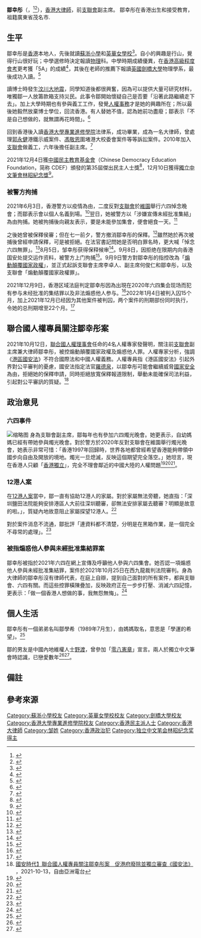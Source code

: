 {{Infobox person
| image = File:鄒幸彤.jpg
| english_name = Tonyee Chow Hang-tung
| gender = 女
| birth_date = {{Birth date and age|year=1985|month=1|day=24|df=yes}}
| birth_place = {{HKG-1959}}
| residence = {{CNHK}}
| alma_mater = [[蘇浙小學|蘇浙小學]]<br/>[[英華女學校|英華女學校]]<br/>[[劍橋大學哈默頓學院|劍橋大學哈默頓學院]]物理學系<br/>[[香港大學專業進修學院|香港大學專業進修學院]]法律系
| known_for = [[支聯會|支聯會]]副主席（曾任）
| party = 
| relatives = 鄒學希（弟弟）
| influences = 
| job = 社會活動家<br/>大律師
}}
'''鄒幸彤'''（{{lang-en|Tonyee Chow Hang-tung}}，{{bd|1985年|1月24日}}<ref>{{cite news |author1=BBC |title=香港「支聯會」鄒幸彤：不能用「紅線」替代「底線」 |url=https://www.bbc.com/zhongwen/trad/chinese-news-57341764 |accessdate=2021-06-04 |date=2021-06-04 |archive-date=2021-06-05 |archive-url=https://web.archive.org/web/20210605211924/https://www.bbc.com/zhongwen/trad/chinese-news-57341764 |dead-url=no }}</ref><ref>{{cite web |url=https://hk.on.cc/hk/bkn/cnt/news/20210606/mobile/bkn-20210606173853532-0606_00822_001.html |title=政Whats噏：鄒幸彤「呼冤」　話大家將佢寫老晒 |website=on.cc |date=2021-06-06 |access-date=2021-06-13 |archive-date=2021-06-13 |archive-url=https://web.archive.org/web/20210613133218/https://hk.on.cc/hk/bkn/cnt/news/20210606/mobile/bkn-20210606173853532-0606_00822_001.html |dead-url=no }}</ref>），[[香港|香港]][[大律師|大律師]]，前[[支聯會|支聯會]]副主席。
鄒幸彤在香港出生和接受教育，祖籍廣東省茂名市.

== 生平 ==
鄒幸彤是[[香港|香港]]本地人，先後就讀[[蘇浙小學|蘇浙小學]]和[[英華女學校|英華女學校]]<ref>{{cite web |url=http://www.ywgsaa.org.hk/sites/default/files/newsletter/0310.pdf |title=英華女學校校友會通訊 2003年10月號 |format=PDF |access-date=2021-01-28 |archive-date=2021-02-08 |archive-url=https://web.archive.org/web/20210208072653/http://www.ywgsaa.org.hk/sites/default/files/newsletter/0310.pdf |dead-url=no }}</ref>。自小的興趣是行山，覺得行山很好玩；中學選修時決定報讀[[物理|物理]]科。中學時期成績優異，在[[香港高級程度會考|香港高級程度會考]]更考獲「5A」的成績<ref>{{cite news |author1=星島日報 |title=【六四 32 周年】香港支聯會副主席鄒幸彤被捕 涉宣傳未經批准集結 |url=https://www.singtao.ca/4980384/2021-06-03/news-%E3%80%90%E5%85%AD%E5%9B%9B+32+%E5%91%A8%E5%B9%B4%E3%80%91%E9%A6%99%E6%B8%AF%E6%94%AF%E8%81%AF%E6%9C%83%E5%89%AF%E4%B8%BB%E5%B8%AD%E9%84%92%E5%B9%B8%E5%BD%A4%E8%A2%AB%E6%8D%95++%E6%B6%89%E5%AE%A3%E5%82%B3%E6%9C%AA%E7%B6%93%E6%89%B9%E5%87%86%E9%9B%86%E7%B5%90/?variant=zh-hk |accessdate=2021-06-05 |date=2021-06-03 |archive-date=2021-06-05 |archive-url=https://web.archive.org/web/20210605081927/https://www.singtao.ca/4980384/2021-06-03/news-%E3%80%90%E5%85%AD%E5%9B%9B+32+%E5%91%A8%E5%B9%B4%E3%80%91%E9%A6%99%E6%B8%AF%E6%94%AF%E8%81%AF%E6%9C%83%E5%89%AF%E4%B8%BB%E5%B8%AD%E9%84%92%E5%B9%B8%E5%BD%A4%E8%A2%AB%E6%8D%95++%E6%B6%89%E5%AE%A3%E5%82%B3%E6%9C%AA%E7%B6%93%E6%89%B9%E5%87%86%E9%9B%86%E7%B5%90/?variant=zh-hk |dead-url=no }}</ref>，其後在老師的推薦下報讀[[英國|英國]][[劍橋大學|劍橋大學]]物理學系，最後成功入讀。<ref>{{cite news |publisher=852郵報 |title=鄒幸彤：劍橋令我唔需要否定中國 |author=方浩文 |url=https://www.post852.com/164214/%E9%84%92%E5%B9%B8%E5%BD%A4%EF%BC%9A%E5%8A%8D%E6%A9%8B%E4%BB%A4%E6%88%91%E5%94%94%E9%9C%80%E8%A6%81%E5%90%A6%E5%AE%9A%E4%B8%AD%E5%9C%8B/ |accessdate=2021-01-16 |archive-date=2021-01-29 |archive-url=https://web.archive.org/web/20210129022828/https://www.post852.com/164214/%e9%84%92%e5%b9%b8%e5%bd%a4%ef%bc%9a%e5%8a%8d%e6%a9%8b%e4%bb%a4%e6%88%91%e5%94%94%e9%9c%80%e8%a6%81%e5%90%a6%e5%ae%9a%e4%b8%ad%e5%9c%8b/ |dead-url=yes }}</ref>

讀博士時發生[[汶川大地震|汶川大地震]]，同學知道後都很興奮，因為可以提供大量可研究材料，唯獨鄒一人放籌款箱支持災民。此事令鄒開始懷疑自己是否要「沿著此路繼續走下去」。加上大學時期也有參與義工工作，發覺[[人權事務|人權事務]]才是她的興趣所在；所以最後她毅然放棄博士學位，回流香港。有人替她不值，認為她前功盡廢；鄒表示「不是自己想做的，就無謂再花時間」。<ref>{{cite news |publisher=立場新聞 |title=縱機緣巧合　但無悔初心 ─ 訪80後支聯副主席鄒幸彤 |url=https://www.thestandnews.com/politics/%E7%B8%B1%E6%A9%9F%E7%B7%A3%E5%B7%A7%E5%90%88-%E4%BD%86%E7%84%A1%E6%82%94%E5%88%9D%E5%BF%83-%E8%A8%AA80%E5%BE%8C%E6%94%AF%E8%81%AF%E5%89%AF%E4%B8%BB%E5%B8%AD%E9%84%92%E5%B9%B8%E5%BD%A4/ |accessdate=2021-01-16 |date=2016-01-19 |archive-date=2021-01-23 |archive-url=https://web.archive.org/web/20210123014702/https://www.thestandnews.com/politics/%E7%B8%B1%E6%A9%9F%E7%B7%A3%E5%B7%A7%E5%90%88-%E4%BD%86%E7%84%A1%E6%82%94%E5%88%9D%E5%BF%83-%E8%A8%AA80%E5%BE%8C%E6%94%AF%E8%81%AF%E5%89%AF%E4%B8%BB%E5%B8%AD%E9%84%92%E5%B9%B8%E5%BD%A4/ |dead-url=no }}</ref>

回到香港後入讀[[香港大學專業進修學院|香港大學專業進修學院]]法律系，成功畢業，成為一名大律師，曾處理[[郭永健|郭永健]]港鐵示威案件、[[馮敬恩|馮敬恩]]圍堵港大校委會案件等等訴訟案件。2010年加入[[支聯會|支聯會]]做義工，六年後擔任副主席。<ref>{{cite news |publisher=眾新聞 |title=支聯會33歲副主席鄒幸彤：與年輕人割裂是死結，想不到辦法解決 |url=https://www.hkcnews.com/article/12333/%E9%84%92%E5%B9%B8%E5%BD%A4-%E6%94%AF%E8%81%AF%E6%9C%83-%E5%85%AD%E5%9B%9B29%E5%91%A8%E5%B9%B4-12333/%E6%94%AF%E8%81%AF%E6%9C%8333%E6%AD%B2%E5%89%AF%E4%B8%BB%E5%B8%AD%E9%84%92%E5%B9%B8%E5%BD%A4%EF%BC%9A%E8%88%87%E5%B9%B4%E8%BC%95%E4%BA%BA%E5%89%B2%E8%A3%82%E6%98%AF%E6%AD%BB%E7%B5%90%EF%BC%8C%E6%83%B3%E4%B8%8D%E5%88%B0%E8%BE%A6%E6%B3%95%E8%A7%A3%E6%B1%BA |accessdate=2021-01-16 |date=2018-05-28 |archive-date=2021-01-21 |archive-url=https://web.archive.org/web/20210121021903/https://www.hkcnews.com/article/12333/%E9%84%92%E5%B9%B8%E5%BD%A4-%E6%94%AF%E8%81%AF%E6%9C%83-%E5%85%AD%E5%9B%9B29%E5%91%A8%E5%B9%B4-12333/%E6%94%AF%E8%81%AF%E6%9C%8333%E6%AD%B2%E5%89%AF%E4%B8%BB%E5%B8%AD%E9%84%92%E5%B9%B8%E5%BD%A4%EF%BC%9A%E8%88%87%E5%B9%B4%E8%BC%95%E4%BA%BA%E5%89%B2%E8%A3%82%E6%98%AF%E6%AD%BB%E7%B5%90%EF%BC%8C%E6%83%B3%E4%B8%8D%E5%88%B0%E8%BE%A6%E6%B3%95%E8%A7%A3%E6%B1%BA |dead-url=no }}</ref>

2021年12月4日獲[[中國民主教育基金會|中國民主教育基金會]]（Chinese Democracy Education Foundation，简称 CDEF）頒發的第35屆傑出民主人士獎<ref>{{cite news | url = https://www.rfi.fr/cn/%E4%B8%93%E6%A0%8F%E6%A3%80%E7%B4%A2/%E7%BE%8E%E5%9B%BD%E4%B8%93%E6%A0%8F/20211206-%E4%B8%AD%E5%9B%BD%E6%B0%91%E8%BF%90%E4%B8%80%E9%9D%A2%E4%B8%8D%E5%80%92%E7%9A%84%E6%97%97%E5%B8%9C-%E6%97%A7%E9%87%91%E5%B1%B1-%E4%B8%AD%E5%9B%BD%E6%B0%91%E4%B8%BB%E6%95%99%E8%82%B2%E5%9F%BA%E9%87%91%E4%BC%9A-35%E5%91%A8%E5%B9%B4 | title = 中国民运一面不倒的旗帜——旧金山“中国民主教育基金会”35周年 | publisher = RFI | date = 2021-12-06 | accessdate = 2022-01-02 | archive-date = 2021-12-16 | archive-url = https://web.archive.org/web/20211216073548/https://www.rfi.fr/cn/%E4%B8%93%E6%A0%8F%E6%A3%80%E7%B4%A2/%E7%BE%8E%E5%9B%BD%E4%B8%93%E6%A0%8F/20211206-%E4%B8%AD%E5%9B%BD%E6%B0%91%E8%BF%90%E4%B8%80%E9%9D%A2%E4%B8%8D%E5%80%92%E7%9A%84%E6%97%97%E5%B8%9C-%E6%97%A7%E9%87%91%E5%B1%B1-%E4%B8%AD%E5%9B%BD%E6%B0%91%E4%B8%BB%E6%95%99%E8%82%B2%E5%9F%BA%E9%87%91%E4%BC%9A-35%E5%91%A8%E5%B9%B4 | dead-url = no }}</ref>，12月10日獲得[[獨立中文筆會|獨立中文筆會]][[:Category:独立中文笔会林昭纪念奖得主|林昭紀念獎]]<ref>{{cite news | url = https://www.chinesepen.org/blog/archives/160366 | title = 独立中文笔会授予邹幸彤2021年度林昭纪念奖| publisher = ICPC| date = 2021-12-10 | accessdate = 2021-12-11 | archive-date = 2021-12-11 | archive-url =  https://www.chinesepen.org/blog/archives/160366| dead-url = no }}</ref>。

=== 被警方拘捕 ===
2021年6月3日，香港警方以疫情為由，二度反對[[支聯會|支聯會]]於[[維園|維園]]舉行六四悼念晚會；而鄒表示會以個人名義到場。<ref>{{cite news |author1=RTHK |title=據了解支聯會副主席鄒幸彤被警方拘捕 |url=https://news.rthk.hk/rthk/ch/component/k2/1594216-20210604.htm |accessdate=2021-06-04 |date=2021-06-04 |archive-date=2021-06-04 |archive-url=https://web.archive.org/web/20210604112507/https://news.rthk.hk/rthk/ch/component/k2/1594216-20210604.htm |dead-url=no }}</ref>翌日，她被警方以「涉嫌宣傳未經批准集結」為由拘捕。她被拘捕後向親友表示，要是未能參加集會，便會絕食一天。<ref>{{cite news |author1=蘋果日報 |title=六四32︱支聯會副主席鄒幸彤涉宣傳或公佈未經批准集結被捕 「若今天無法點起燭光 我將禁食一天」 |url=https://hk.appledaily.com/breaking/20210604/PR56FWFURVDCFNIQOWXBQB3VDA/ |accessdate=2021-06-04 |date=2021-06-04 |archive-date=2021-06-21 |archive-url=https://web.archive.org/web/20210621171343/https://hk.appledaily.com/breaking/20210604/PR56FWFURVDCFNIQOWXBQB3VDA/ |dead-url=no }}</ref>

之後她曾被保釋侯審；但在七一前夕，警方撤消鄒幸彤的保釋。<ref>{{cite news |author1=東網 |title=支聯會副主席鄒幸彤被控煽惑未經批准集結　周五提堂 |url=https://hk.on.cc/hk/bkn/cnt/news/20210630/bkn-20210630184311888-0630_00822_001.html |accessdate=2021-07-17 |date=2021-06-30 |archive-date=2021-07-17 |archive-url=https://web.archive.org/web/20210717085401/https://hk.on.cc/hk/bkn/cnt/news/20210630/bkn-20210630184311888-0630_00822_001.html |dead-url=no }}</ref>雖然她於再次被捕後曾經申請保釋，可是被拒絕。在法官書記問她是否明白罪名時，更大喊「悼念六四無罪」。<ref>{{cite news |author1=明報 |title=鄒幸彤涉煽惑集結提堂被拒保釋　鄒幸彤庭上稱「悼念六四無罪」【短片】 (16:31) |url=https://news.mingpao.com/ins/%E6%B8%AF%E8%81%9E/article/20210702/s00001/1625207733375/%E9%84%92%E5%B9%B8%E5%BD%A4%E6%B6%89%E7%85%BD%E6%83%91%E9%9B%86%E7%B5%90%E6%8F%90%E5%A0%82%E8%A2%AB%E6%8B%92%E4%BF%9D%E9%87%8B-%E9%84%92%E5%B9%B8%E5%BD%A4%E5%BA%AD%E4%B8%8A%E7%A8%B1%E3%80%8C%E6%82%BC%E5%BF%B5%E5%85%AD%E5%9B%9B%E7%84%A1%E7%BD%AA%E3%80%8D%E3%80%90%E7%9F%AD%E7%89%87%E3%80%91 |accessdate=2021-07-17 |date=2021-07-02 |archive-date=2021-12-29 |archive-url=https://web.archive.org/web/20211229125500/https://news.mingpao.com/ins/%e6%b8%af%e8%81%9e/article/20210702/s00001/1625207733375/%e9%84%92%e5%b9%b8%e5%bd%a4%e6%b6%89%e7%85%bd%e6%83%91%e9%9b%86%e7%b5%90%e6%8f%90%e5%a0%82%e8%a2%ab%e6%8b%92%e4%bf%9d%e9%87%8b-%e9%84%92%e5%b9%b8%e5%bd%a4%e5%ba%ad%e4%b8%8a%e7%a8%b1%e3%80%8c%e6%82%bc%e5%bf%b5%e5%85%ad%e5%9b%9b%e7%84%a1%e7%bd%aa%e3%80%8d%e3%80%90%e7%9f%ad%e7%89%87%e3%80%91 |dead-url=no }}</ref>8月5日，邹幸彤获得保释候审<ref>{{cite news |title=港府撤告歌手黄耀明 邹幸彤获保释候审 |url=https://m.dw.com/zh/%E6%B8%AF%E5%BA%9C%E6%92%A4%E5%91%8A%E6%AD%8C%E6%89%8B%E9%BB%84%E8%80%80%E6%98%8E-%E9%82%B9%E5%B9%B8%E5%BD%A4%E8%8E%B7%E4%BF%9D%E9%87%8A%E5%80%99%E5%AE%A1/a-58775944 |accessdate=2021-08-07 |archive-date=2022-01-02 |archive-url=https://web.archive.org/web/20220102150525/https://www.dw.com/zh/%E6%B8%AF%E5%BA%9C%E6%92%A4%E5%91%8A%E6%AD%8C%E6%89%8B%E9%BB%84%E8%80%80%E6%98%8E-%E9%82%B9%E5%B9%B8%E5%BD%A4%E8%8E%B7%E4%BF%9D%E9%87%8A%E5%80%99%E5%AE%A1/a-58775944 |dead-url=no }}</ref>。9月8日，因拒绝在限期内向香港国安处提交运作资料，被警方上门拘捕<ref>{{cite web |title=【持續更新】支聯會拒交資料 多名常委清晨被捕 鄒幸彤FB直擊警登門 |url=https://www.hkcnews.com/article/45167/%E6%94%AF%E8%81%AF%E6%9C%83-%E6%B8%AF%E7%89%88%E5%9C%8B%E5%AE%89%E6%B3%95-45190/%E3%80%90%E6%8C%81%E7%BA%8C%E6%9B%B4%E6%96%B0%E3%80%91%E6%94%AF%E8%81%AF%E6%9C%83%E6%8B%92%E4%BA%A4%E8%B3%87%E6%96%99-%E5%A4%9A%E5%90%8D%E5%B8%B8%E5%A7%94%E6%B8%85%E6%99%A8%E8%A2%AB%E6%8D%95-%E9%84%92%E5%B9%B8%E5%BD%A4fb%E7%9B%B4%E6%93%8A%E8%AD%A6%E7%99%BB%E9%96%80 |website=眾新聞 |accessdate=2021-09-08 |date=2021-09-08 |archive-date=2021-09-08 |archive-url=https://web.archive.org/web/20210908102233/https://www.hkcnews.com/article/45167/%E6%94%AF%E8%81%AF%E6%9C%83-%E6%B8%AF%E7%89%88%E5%9C%8B%E5%AE%89%E6%B3%95-45190/%E3%80%90%E6%8C%81%E7%BA%8C%E6%9B%B4%E6%96%B0%E3%80%91%E6%94%AF%E8%81%AF%E6%9C%83%E6%8B%92%E4%BA%A4%E8%B3%87%E6%96%99-%E5%A4%9A%E5%90%8D%E5%B8%B8%E5%A7%94%E6%B8%85%E6%99%A8%E8%A2%AB%E6%8D%95-%E9%84%92%E5%B9%B8%E5%BD%A4fb%E7%9B%B4%E6%93%8A%E8%AD%A6%E7%99%BB%E9%96%80 |dead-url=no }}</ref>。9月9日警方對鄒幸彤的指控改為「[[煽動顛覆國家政權|煽動顛覆國家政權]]」，並正式起訴支聯會主席李卓人、副主席何俊仁和鄒幸彤，以及支聯會「煽動顛覆國家政權罪」。

2021年12月9日，香港区域法庭判定鄒幸彤因為出現在2020年六四集会现场而犯有参与未经批准的集结罪以及非法煽惑他人参与。<ref>{{cite news |title=香港法庭判定六四集会案黎智英等三人罪成 |url=https://www.voachinese.com/a/hong-kong-june4th-activists-convicted-20211209/6346202.html |accessdate=2022-01-02 |archive-date=2021-12-30 |archive-url=https://web.archive.org/web/20211230173715/https://www.voachinese.com/a/hong-kong-june4th-activists-convicted-20211209/6346202.html |dead-url=no }}</ref>2022年1月4日被判入囚15个月，加上2021年12月已经因为其他案件被判囚，两个案件的刑期部份同时执行，令她的总刑期增至22个月。<ref>{{cite news |title=邹幸彤再因香港“六四”集会被判囚 刑期增至22个月 |url=https://www.bbc.com/zhongwen/simp/chinese-news-59865382 |accessdate=2022-01-04 |archive-date=2022-01-09 |archive-url=https://web.archive.org/web/20220109202321/https://www.bbc.com/zhongwen/simp/chinese-news-59865382 |dead-url=no }}</ref>

== 聯合國人權專員關注鄒幸彤案 ==
2021年10月12日，[[聯合國人權理事會|聯合國人權理事會]]任命的4名人權專家發聲明，關注前[[支聯會|支聯會]]副主席兼大律師鄒幸彤，被控煽動顛覆國家政權及煽惑他人罪。人權專家分析，強調《[[港區國安法|港區國安法]]》不符合國際法和中國人權義務。人權專員指《港區國安法》引起外界對公平審判的憂慮，國安法指定法官[[羅德泉|羅德泉]]，以鄒幸彤可能會繼續威脅[[國家安全|國家安全]]為由，拒絕她的保釋申請，同時拒絕放寬保釋報道限制，舉動未能確保司法利益，引起對公平審訊的質疑。<ref>[https://www.rfa.org/cantonese/news/htm/hk-un-10132021062540.html ​​​國安時代】聯合國人權專員關注鄒幸彤案　促港府廢除並獨立審查《國安法》] {{Wayback|url=https://www.rfa.org/cantonese/news/htm/hk-un-10132021062540.html |date=20211102220049 }}，2021-10-13，自由亞洲電台</ref>

== 政治意見 ==
=== 六四事件 ===
[[File:Tonyee_Chow_Hang-tung.jpg|缩略图]]
身為支聯會副主席，鄒每年也有參加六四燭光晚會。她更表示，自幼媽媽已經有帶她參與燭光晚會。對於警方於2020年反對支聯會在維園舉行燭光晚會，她表示非常可惜：「香港1997年回歸時，世界各地都曾經希望香港能夠帶領中國步向自由及開放的境地。燭光一旦熄滅，反映這個期望完全落空。」她坦言，現在香港人只顧「[[香港獨立|香港獨立]]」，完全不理會鄰近的中國大陸的人權問題<ref>{{cite news |publisher=眾新聞 |title=【六四31周年】大中華與本土命運共同體　支聯會鄒幸彤：國安法後自我審查危險過組織消亡 |url=https://www.hkcnews.com/article/30513/0|accessdate=2021-01-16 |date=2020-06-01 |archive-date=2021-01-21 |archive-url=https://web.archive.org/web/20210121235514/https://www.hkcnews.com/article/30513/0 |dead-url=no }}</ref><ref>{{cite news |publisher=立場新聞 |title=鄒幸彤：民主運動不能只服務新一代，而忘記同你一齊行嘅人 |url=https://www.thestandnews.com/politics/鄒幸彤-民主運動不能只服務新一代-而忘記同你一齊行嘅人 |accessdate=2021-01-16 |archive-date=2021-01-23 |archive-url=https://web.archive.org/web/20210123120830/https://www.thestandnews.com/politics/鄒幸彤-民主運動不能只服務新一代-而忘記同你一齊行嘅人 |dead-url=yes}}</ref><ref>{{cite news |publisher=獨立媒體 |title=【六四廿八】(16:05) 鄒幸彤：直至平反，堅持的人仍會堅持下去 |url=https://www.inmediahk.net/node/1049805 |accessdate=2021-01-16 |archive-date=2021-01-22 |archive-url=https://web.archive.org/web/20210122035159/https://www.inmediahk.net/node/1049805 |dead-url=no }}</ref>。

=== 12港人案 ===
在[[12港人案|12港人案]]當中，鄒一直有協助12港人的家屬。對於家屬無法旁聽，她直指：「深圳鹽田法院能夠安排港區人大前往深圳聽審，卻無法安排家屬去聽審？明顯是故意的啦。」{{NoteTag|原文：深圳鹽田法院安排到啲港區人大過嚟深圳去聽審，但安排唔到家屬去聽審？咁擺明故意㗎啦}}，質疑內地故意阻止家屬探望12港人。<ref>{{cite news |publisher=蘋果日報 |title=12港人送中︱鄒幸彤指內地故意不安排「親屬」聽審 「擇期宣判」阻家屬探監 |url=https://hk.appledaily.com/local/20201229/BJCVZPYITZGWTDYJZMQ7ICSWXA/ |accessdate=2021-01-16 |date=2020-12-29 |archive-date=2021-01-24 |archive-url=https://web.archive.org/web/20210124063100/https://hk.appledaily.com/local/20201229/BJCVZPYITZGWTDYJZMQ7ICSWXA/ |dead-url=no }}</ref>

對於案件消息不流通，鄒批評「連資料都不清楚，分明是在黑箱作業，是一個完全不尋常的處理」。<ref>{{cite news |publisher=香港電台 |title=深圳受審港人其中一名家屬稱對審判仍未有結果感失望 |url=https://news.rthk.hk/rthk/ch/component/k2/1567507-20201228.htm |accessdate=2021-01-16 |date=2020-12-28 |archive-date=2021-01-22 |archive-url=https://web.archive.org/web/20210122001044/https://news.rthk.hk/rthk/ch/component/k2/1567507-20201228.htm |dead-url=no }}</ref>

=== 被指煽惑他人參與未經批准集結罪案 ===
鄒幸彤被指於2021年六四在網上宣傳及呼籲他人參與六四集會。她否認一項煽惑他人參與未經批准集結罪，案件於2021年10月25日在西九龍裁判法院審判。身為大律師的鄒幸彤沒有律師代表，在庭上自辯，提到自己面對的所有案件，都與支聯會、六四有關。而這些控罪橫陳疊加，反映政府正在一步步打壓、消滅六四記憶，更表示：「做一個香港人想做的事，我無怨無悔」。<ref>{{cite news |publisher=立場新聞 |title=鄒幸彤六四煽惑案自辯演說　「做一個香港人想做的事，我無怨無悔」 |url=https://www.thestandnews.com/court/%E9%84%92%E5%B9%B8%E5%BD%A4%E5%85%AD%E5%9B%9B%E7%85%BD%E6%83%91%E6%A1%88%E8%87%AA%E8%BE%AF%E5%85%A8%E6%96%87%E8%A8%98%E9%8C%84-%E5%81%9A%E4%B8%80%E5%80%8B%E9%A6%99%E6%B8%AF%E4%BA%BA%E6%83%B3%E5%81%9A%E7%9A%84%E4%BA%8B-%E6%88%91%E7%84%A1%E6%80%A8%E7%84%A1%E6%82%94 |accessdate=2022-01-02 |archive-date=2021-12-29 |archive-url=https://web.archive.org/web/20211229142902/https://www.thestandnews.com/court/%E9%84%92%E5%B9%B8%E5%BD%A4%E5%85%AD%E5%9B%9B%E7%85%BD%E6%83%91%E6%A1%88%E8%87%AA%E8%BE%AF%E5%85%A8%E6%96%87%E8%A8%98%E9%8C%84-%E5%81%9A%E4%B8%80%E5%80%8B%E9%A6%99%E6%B8%AF%E4%BA%BA%E6%83%B3%E5%81%9A%E7%9A%84%E4%BA%8B-%E6%88%91%E7%84%A1%E6%80%A8%E7%84%A1%E6%82%94 |dead-url=no }}</ref>

== 個人生活 ==
鄒幸彤有一個弟弟名叫鄒學希（1989年7月生），由媽媽取名，意思是「學運的希望」。<ref>{{cite news |author1=HOMECOMING64WEB |title=鄒幸彤 《學希》 |url=https://homecoming8964.wordpress.com/2009/02/07/%E9%84%92%E5%B9%B8%E5%BD%A4-%E3%80%8A%E5%AD%B8%E5%B8%8C%E3%80%8B/ |accessdate=2021-03-22 |date=2008-10-04 |archive-date=2019-07-13 |archive-url=https://web.archive.org/web/20190713205344/https://homecoming8964.wordpress.com/2009/02/07/%e9%84%92%e5%b9%b8%e5%bd%a4-%e3%80%8a%e5%ad%b8%e5%b8%8c%e3%80%8b/ |dead-url=no }}</ref>

鄒的男友是中國內地維權人士[[野渡|野渡]]，曾參加「[[零八憲章|零八憲章]]」宣言。兩人於獨立中文筆會時認識，已戀愛數年<ref>{{cite news|author=[[蘋果日報|蘋果日報]]|title=男友野渡力撐：她願成犧牲者 |url=https://hk.appledaily.com/local/20210605/QU2723PWA5HIDFCR6743V7CWEE|accessdate=2021-06-05 |date=2021-06-05 |archive-date=2021-06-18 |archive-url=https://web.archive.org/web/20210618021700/https://hk.appledaily.com/local/20210605/QU2723PWA5HIDFCR6743V7CWEE|dead-url=yes}}</ref><ref>{{cite news |author1=眾新聞 |title=鄒幸彤：不能點起燭光決以絕食明志　維權男友野渡：自由之花黑夜中如此耀眼 |url=https://www.hkcnews.com/article/42053/%E5%85%AD%E5%9B%9B32-%E9%84%92%E5%B9%B8%E5%BD%A4-%E6%94%AF%E8%81%AF%E6%9C%83-42053/%E9%84%92%E5%B9%B8%E5%BD%A4%EF%BC%9A%E4%B8%8D%E8%83%BD%E9%BB%9E%E8%B5%B7%E7%87%AD%E5%85%89%E6%B1%BA%E4%BB%A5%E7%B5%95%E9%A3%9F%E6%98%8E%E5%BF%97-%E7%B6%AD%E6%AC%8A%E7%94%B7%E5%8F%8B%E9%87%8E%E6%B8%A1%EF%BC%9A%E8%87%AA%E7%94%B1%E4%B9%8B%E8%8A%B1%E9%BB%91%E5%A4%9C%E4%B8%AD%E5%A6%82%E6%AD%A4%E8%80%80%E7%9C%BC |accessdate=2021-07-17 |date=2021-06-24 |archive-date=2021-07-17 |archive-url=https://web.archive.org/web/20210717085545/https://www.hkcnews.com/article/42053/%E5%85%AD%E5%9B%9B32-%E9%84%92%E5%B9%B8%E5%BD%A4-%E6%94%AF%E8%81%AF%E6%9C%83-42053/%E9%84%92%E5%B9%B8%E5%BD%A4%EF%BC%9A%E4%B8%8D%E8%83%BD%E9%BB%9E%E8%B5%B7%E7%87%AD%E5%85%89%E6%B1%BA%E4%BB%A5%E7%B5%95%E9%A3%9F%E6%98%8E%E5%BF%97-%E7%B6%AD%E6%AC%8A%E7%94%B7%E5%8F%8B%E9%87%8E%E6%B8%A1%EF%BC%9A%E8%87%AA%E7%94%B1%E4%B9%8B%E8%8A%B1%E9%BB%91%E5%A4%9C%E4%B8%AD%E5%A6%82%E6%AD%A4%E8%80%80%E7%9C%BC |dead-url=no }}</ref>。

== 備註 ==
{{NoteFoot}}

== 參考來源 ==
{{Reflist}}
{{DEFAULTSORT:Chow}}
[[Category:蘇浙小學校友|Category:蘇浙小學校友]]
[[Category:英華女學校校友|Category:英華女學校校友]]
[[Category:劍橋大學校友|Category:劍橋大學校友]]
[[Category:香港大學專業進修學院校友|Category:香港大學專業進修學院校友]]
[[Category:香港民主派人士|Category:香港民主派人士]]
[[Category:香港大律師|Category:香港大律師]]
[[Category:邹姓|Category:邹姓]]
[[Category:香港政治犯|Category:香港政治犯]]
[[Category:独立中文笔会林昭纪念奖得主|Category:独立中文笔会林昭纪念奖得主]]